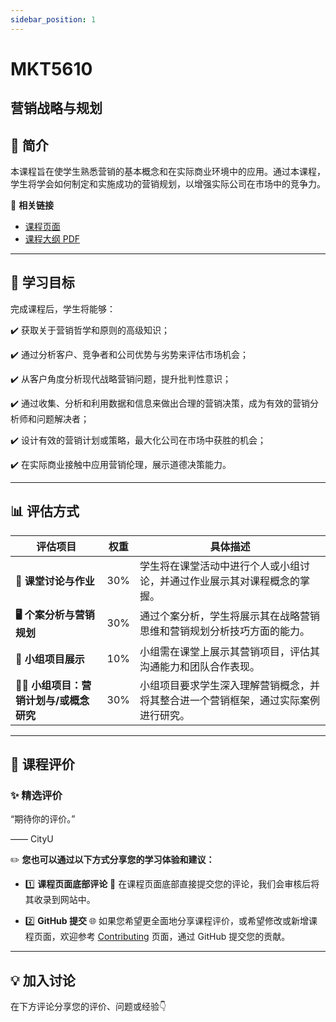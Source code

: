 ```yaml
---
sidebar_position: 1
---
```


# MKT5610
## 营销战略与规划

## **📘 简介**
本课程旨在使学生熟悉营销的基本概念和在实际商业环境中的应用。通过本课程，学生将学会如何制定和实施成功的营销规划，以增强实际公司在市场中的竞争力。

🔗 **相关链接**
- [课程页面](https://www.cityu.edu.hk/catalogue/pg/202425/course/MKT5610.htm)
- [课程大纲 PDF](https://www.cityu.edu.hk/catalogue/pg/202425/course/MKT5610.pdf)

---

## **🎯 学习目标**

完成课程后，学生将能够：

✔️ 获取关于营销哲学和原则的高级知识；

✔️ 通过分析客户、竞争者和公司优势与劣势来评估市场机会；

✔️ 从客户角度分析现代战略营销问题，提升批判性意识；

✔️ 通过收集、分析和利用数据和信息来做出合理的营销决策，成为有效的营销分析师和问题解决者；

✔️ 设计有效的营销计划或策略，最大化公司在市场中获胜的机会；

✔️ 在实际商业接触中应用营销伦理，展示道德决策能力。

---

## **📊 评估方式**

| **评估项目**          | **权重** | **具体描述**                                                                                       |
|----------------------|---------|---------------------------------------------------------------------------------------------------|
| **📝 课堂讨论与作业**   | 30%     | 学生将在课堂活动中进行个人或小组讨论，并通过作业展示其对课程概念的掌握。                       |
| **🖥️ 个案分析与营销规划** | 30%     | 通过个案分析，学生将展示其在战略营销思维和营销规划分析技巧方面的能力。                       |
| **📄 小组项目展示**   | 10%     | 小组需在课堂上展示其营销项目，评估其沟通能力和团队合作表现。                                 |
| **🧑‍💻 小组项目：营销计划与/或概念研究** | 30%     | 小组项目要求学生深入理解营销概念，并将其整合进一个营销框架，通过实际案例进行研究。             |

---

## **💬 课程评价**

### ✨ **精选评价**
<div className={commentStyles.commentBox}>
    <p className={commentStyles.commentText}>
        “期待你的评价。”
    </p>
    <p className={commentStyles.commentAuthor}>—— CityU</p>
</div>

✏️ **您也可以通过以下方式分享您的学习体验和建议：**

- 1️⃣ **课程页面底部评论**
💬 在课程页面底部直接提交您的评论，我们会审核后将其收录到网站中。

- 2️⃣ **GitHub 提交**
🌐 如果您希望更全面地分享课程评价，或希望修改或新增课程页面，欢迎参考 [Contributing](/contributing) 页面，通过 GitHub 提交您的贡献。

---

## **💡 加入讨论**

在下方评论分享您的评价、问题或经验👇
<Utterances />